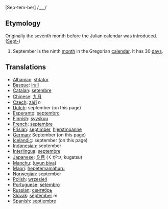 [Sep-tem-ber] /___/

==Etymology==
Originally the seventh month before the Julian calendar was introduced. ([[Sept-]])

#September is the ninth [[month]] in the Gregorian [[calendar]]. It has 30 [[day]]s.

==Translations==
*[[Albanian]]: [[shtator]]
*[[Basque]]: [[irail]]
*[[Catalan]]: [[setembre]]
*[[Chinese]]: [[九月]]
*[[Czech]]: [[září]] ''n''
*[[Dutch]]: september (on this page)
*[[Esperanto]]: [[septembro]]
*[[Finnish]]: [[syyskuu]]
*[[French]]: [[septembre]]
*[[Frisian]]: [[septimber]], [[hjerstmoanne]]
*[[German]]: September (on this page)
*[[Icelandic]]: september (on this page)
*[[Indonesian]]: september
*[[Interlingua]]: [[septembre]]
*[[Japanese]]: [[９月]] (くがつ, kugatsu)
*[[Manchu]]: ([[uyun biya]])
*[[Maori]]: [[hepetemamahuru]]
*[[Norwegian]]: september
*[[Polish]]: [[wrzesień]]
*[[Portuguese]]: [[setembro]]
*[[Russian]]: [[сентябрь]]
*[[Slovak]]: [[september]] ''m''
*[[Spanish]]: [[septiembre]]